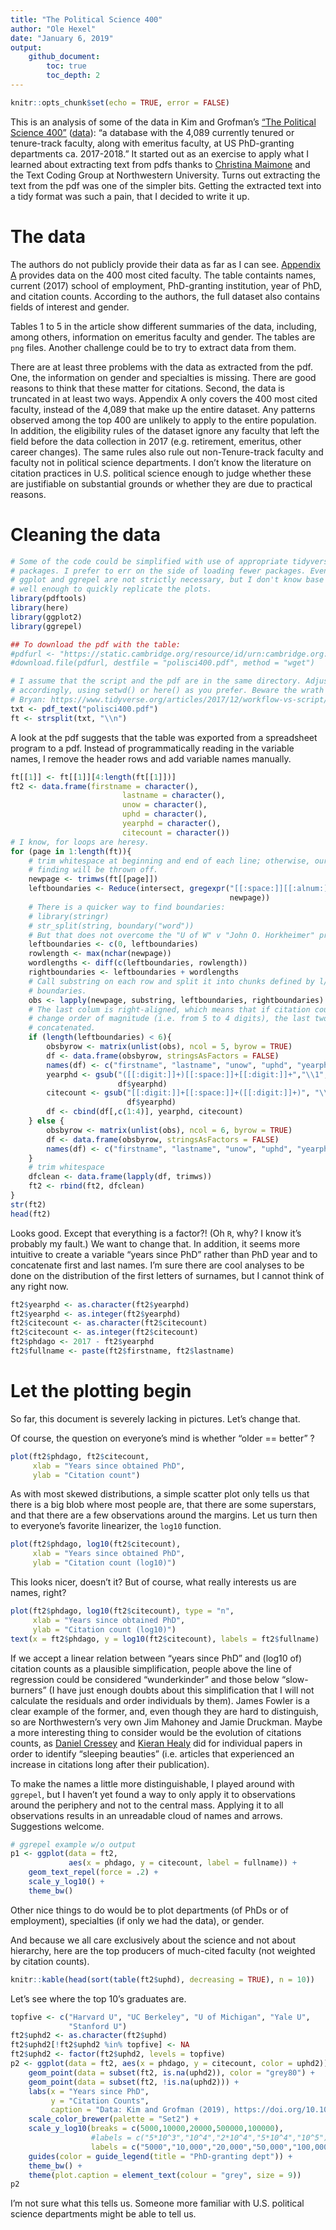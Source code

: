 ```yaml
---
title: "The Political Science 400"
author: "Ole Hexel"
date: "January 6, 2019"
output:
    github_document:
        toc: true
        toc_depth: 2
---
```

```r
knitr::opts_chunk$set(echo = TRUE, error = FALSE)
```

This is an analysis of some of the data in Kim and Grofman's ["The Political Science 400"](https://www.cambridge.org/core/journals/ps-political-science-and-politics/article/political-science-400-with-citation-counts-by-cohort-gender-and-subfield/C1EDBF7220760F01A5C4A685DB3B3F44/core-reader) ([data](https://www.cambridge.org/core/journals/ps-political-science-and-politics/article/political-science-400-with-citation-counts-by-cohort-gender-and-subfield/C1EDBF7220760F01A5C4A685DB3B3F44/core-reader)): "a database with the 4,089 currently tenured or tenure-track faculty, along with emeritus faculty, at US PhD-granting departments ca. 2017-2018." It started out as an exercise to apply what I learned about extracting text from pdfs thanks to [Christina Maimone](https://github.com/cmaimone) and the Text Coding Group at Northwestern University. Turns out extracting the text from the pdf was one of the simpler bits. Getting the extracted text into a tidy format was such a pain, that I decided to write it up.

# The data
The authors do not publicly provide their data as far as I can see. [Appendix A](https://static.cambridge.org/resource/id/urn:cambridge.org:id:binary:20190104104300674-0444:sup-mat:20190104104300674-0444:S1049096518001786sup002.pdf) provides data on the 400 most cited faculty. The table containts names, current (2017) school of employment, PhD-granting institution, year of PhD, and citation counts. According to the authors, the full dataset also contains fields of interest and gender.

Tables 1 to 5 in the article show different summaries of the data, including, among others, information on emeritus faculty and gender. The tables are `png` files. Another challenge could be to try to extract data from them.

There are at least three problems with the data as extracted from the pdf. One, the information on gender and specialties is missing. There are good reasons to think that these matter for citations. Second, the data is truncated in at least two ways. Appendix A only covers the 400 most cited faculty, instead of the 4,089 that make up the entire dataset. Any patterns observed among the top 400 are unlikely to apply to the entire population. In addition, the eligibility rules of the dataset ignore any faculty that left the field before the data collection in 2017 (e.g. retirement, emeritus, other career changes). The same rules also rule out non-Tenure-track faculty and faculty not in political science departments. I don't know the literature on citation practices in U.S. political science enough to judge whether these are justifiable on substantial grounds or whether they are due to practical reasons.

# Cleaning the data

```r
# Some of the code could be simplified with use of appropriate tidyverse 
# packages. I prefer to err on the side of loading fewer packages. Even
# ggplot and ggrepel are not strictly necessary, but I don't know base graphics
# well enough to quickly replicate the plots.
library(pdftools)
library(here)
library(ggplot2)
library(ggrepel)

## To download the pdf with the table:
#pdfurl <- "https://static.cambridge.org/resource/id/urn:cambridge.org:id:binary:20190104104300674-0444:sup-mat:20190104104300674-0444:S1049096518001786sup002.pdf"
#download.file(pdfurl, destfile = "polisci400.pdf", method = "wget")

# I assume that the script and the pdf are in the same directory. Adjust
# accordingly, using setwd() or here() as you prefer. Beware the wrath of Jenny
# Bryan: https://www.tidyverse.org/articles/2017/12/workflow-vs-script/.
txt <- pdf_text("polisci400.pdf")
ft <- strsplit(txt, "\\n")
```

A look at the pdf suggests that the table was exported from a spreadsheet program to a pdf. Instead of programmatically reading in the variable names, I remove the header rows and add variable names manually.

```r
ft[[1]] <- ft[[1]][4:length(ft[[1]])]
ft2 <- data.frame(firstname = character(),
                         lastname = character(),
                         unow = character(),
                         uphd = character(),
                         yearphd = character(),
                         citecount = character())
# I know, for loops are heresy.
for (page in 1:length(ft)){
    # trim whitespace at beginning and end of each line; otherwise, our boundary
    # finding will be thrown off.
    newpage <- trimws(ft[[page]])
    leftboundaries <- Reduce(intersect, gregexpr("[[:space:]][[:alnum:]]",
                                                 newpage))
    # There is a quicker way to find boundaries:
    # library(stringr)
    # str_split(string, boundary("word"))
    # But that does not overcome the "U of W" v "John O. Horkheimer" problem.
    leftboundaries <- c(0, leftboundaries)
    rowlength <- max(nchar(newpage))
    wordlengths <- diff(c(leftboundaries, rowlength))
    rightboundaries <- leftboundaries + wordlengths
    # Call substring on each row and split it into chunks defined by l/r
    # boundaries.
    obs <- lapply(newpage, substring, leftboundaries, rightboundaries)
    # The last colum is right-aligned, which means that if citation counts
    # change order of magnitude (i.e. from 5 to 4 digits), the last two rows are
    # concatenated.
    if (length(leftboundaries) < 6){
        obsbyrow <- matrix(unlist(obs), ncol = 5, byrow = TRUE)
        df <- data.frame(obsbyrow, stringsAsFactors = FALSE)
        names(df) <- c("firstname", "lastname", "unow", "uphd", "yearphd")
        yearphd <- gsub("([[:digit:]]+)[[:space:]]+[[:digit:]]+","\\1",
                        df$yearphd)
        citecount <- gsub("[[:digit:]]+[[:space:]]+([[:digit:]]+)", "\\1",
                          df$yearphd)
        df <- cbind(df[,c(1:4)], yearphd, citecount)
    } else {
        obsbyrow <- matrix(unlist(obs), ncol = 6, byrow = TRUE)
        df <- data.frame(obsbyrow, stringsAsFactors = FALSE)
        names(df) <- c("firstname", "lastname", "unow", "uphd", "yearphd", "citecount")
    }
    # trim whitespace
    dfclean <- data.frame(lapply(df, trimws))
    ft2 <- rbind(ft2, dfclean)
}
str(ft2)
head(ft2)
```

Looks good. Except that everything is a factor?! (Oh `R`, why? I know it's probably my fault.) We want to change that. In addition, it seems more intuitive to create a variable "years since PhD" rather than PhD year and to concatenate first and last names. I'm sure there are cool analyses to be done on the distribution of the first letters of surnames, but I cannot think of any right now.

```r
ft2$yearphd <- as.character(ft2$yearphd)
ft2$yearphd <- as.integer(ft2$yearphd)
ft2$citecount <- as.character(ft2$citecount)
ft2$citecount <- as.integer(ft2$citecount)
ft2$phdago <- 2017 - ft2$yearphd
ft2$fullname <- paste(ft2$firstname, ft2$lastname)
```

# Let the plotting begin
So far, this document is severely lacking in pictures. Let's change that.

Of course, the question on everyone's mind is whether "older == better" ?

```r
plot(ft2$phdago, ft2$citecount,
     xlab = "Years since obtained PhD",
     ylab = "Citation count")
```

As with most skewed distributions, a simple scatter plot only tells us that there is a big blob where most people are, that there are some superstars, and that there are a few observations around the margins. Let us turn then to everyone's favorite linearizer, the `log10` function.

```r
plot(ft2$phdago, log10(ft2$citecount),
     xlab = "Years since obtained PhD",
     ylab = "Citation count (log10)")
```

This looks nicer, doesn't it? But of course, what really interests us are names, right?

```r
plot(ft2$phdago, log10(ft2$citecount), type = "n",
     xlab = "Years since obtained PhD",
     ylab = "Citation count (log10)")
text(x = ft2$phdago, y = log10(ft2$citecount), labels = ft2$fullname)
```

If we accept a linear relation between "years since PhD" and (log10 of) citation counts as a plausible simplification, people above the line of regression could be considered "wunderkinder" and those below "slow-burners" (I have just enough doubts about this simplification that I will not calculate the residuals and order individuals by them). James Fowler is a clear example of the former, and, even though they are hard to distinguish, so are Northwestern's very own Jim Mahoney and Jamie Druckman. Maybe a more interesting thing to consider would be the evolution of citations counts, as [Daniel Cressey](https://www.nature.com/news/sleeping-beauty-papers-slumber-for-decades-1.17615) and [Kieran Healy](https://www.nature.com/news/sleeping-beauty-papers-slumber-for-decades-1.17615https://www.nature.com/news/sleeping-beauty-papers-slumber-for-decades-1.17615) did for individual papers in order to identify "sleeping beauties" (i.e. articles that experienced an increase in citations long after their publication).

To make the names a little more distinguishable, I played around with `ggrepel`, but I haven't yet found a way to only apply it to observations around the periphery and not to the central mass. Applying it to all observations results in an unreadable cloud of names and arrows. Suggestions welcome. 

```r
# ggrepel example w/o output
p1 <- ggplot(data = ft2,
             aes(x = phdago, y = citecount, label = fullname)) +
    geom_text_repel(force = .2) +
    scale_y_log10() +
    theme_bw()
```
Other nice things to do would be to plot departments (of PhDs or of employment), specialties (if only we had the data), or gender.

And because we all care exclusively about the science and not about hierarchy, here are the top producers of much-cited faculty (not weighted by citation counts).

```r
knitr::kable(head(sort(table(ft2$uphd), decreasing = TRUE), n = 10))
```

Let's see where the top 10's graduates are.

```r
topfive <- c("Harvard U", "UC Berkeley", "U of Michigan", "Yale U", 
             "Stanford U")
ft2$uphd2 <- as.character(ft2$uphd)
ft2$uphd2[!ft2$uphd2 %in% topfive] <- NA
ft2$uphd2 <- factor(ft2$uphd2, levels = topfive)
p2 <- ggplot(data = ft2, aes(x = phdago, y = citecount, color = uphd2)) +
    geom_point(data = subset(ft2, is.na(uphd2)), color = "grey80") +
    geom_point(data = subset(ft2, !is.na(uphd2))) +
    labs(x = "Years since PhD",
         y = "Citation Counts",
         caption = "Data: Kim and Grofman (2019), https://doi.org/10.1017/S1049096518001786 \n Visualization: @olhxl  https://github.com/ohexel/polisci400/") +
    scale_color_brewer(palette = "Set2") +
    scale_y_log10(breaks = c(5000,10000,20000,500000,100000),
                  #labels = c("5*10^3","10^4","2*10^4","5*10^4","10^5")) +
                  labels = c("5000","10,000","20,000","50,000","100,000")) +
    guides(color = guide_legend(title = "PhD-granting dept")) +
    theme_bw() +
    theme(plot.caption = element_text(colour = "grey", size = 9))
p2
```

I'm not sure what this tells us. Someone more familiar with U.S. political science departments might be able to tell us.
